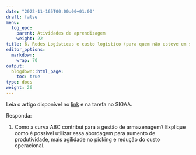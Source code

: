 ```yaml
---
date: "2022-11-165T00:00:00+01:00"
draft: false
menu:
  log_epc:
    parent: Atividades de aprendizagem
    weight: 22
title: 6. Redes Logísticas e custo logístico (para quem não esteve em sala)
editor_options: 
  markdown: 
    wrap: 70
output: 
  blogdown::html_page:
    toc: true
type: docs
weight: 26
---
```


Leia o artigo disponível no [link](https://cefetmgbr-my.sharepoint.com/:b:/g/personal/renataoliveira_cefetmg_br/EZy80Id-UpJBku1EskSmrh0BqkmOdxUseMhgjsHt6asHmA?e=Yi33kg) e na tarefa no SIGAA. 

Responda: 

1. Como a curva ABC contribui para a gestão de armazenagem? Explique como é possível utilizar essa abordagem para aumento de produtividade, mais agilidade no picking e redução do custo operacional. 
